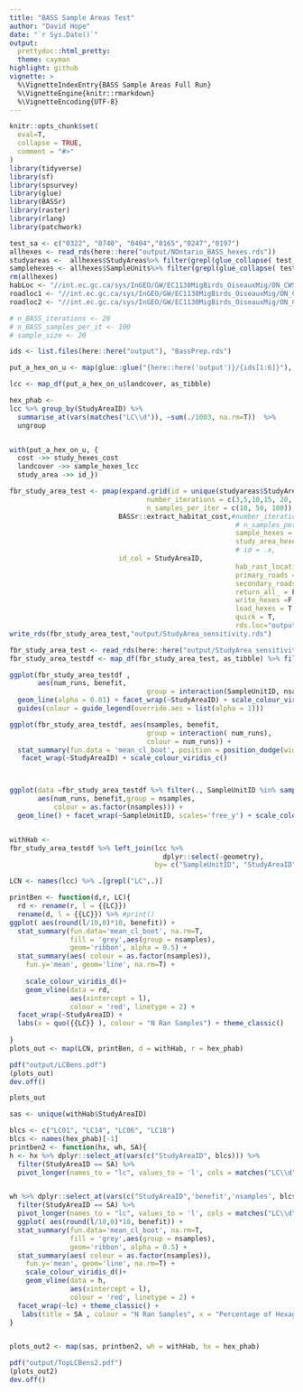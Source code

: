 ```yaml
---
title: "BASS Sample Areas Test"
author: "David Hope"
date: "`r Sys.Date()`"
output:
  prettydoc::html_pretty:
  theme: cayman
highlight: github
vignette: >
  %\VignetteIndexEntry{BASS Sample Areas Full Run}
  %\VignetteEngine{knitr::rmarkdown}
  %\VignetteEncoding{UTF-8}
---
```


```r
knitr::opts_chunk$set(
  eval=T,
  collapse = TRUE,
  comment = "#>"
)
library(tidyverse)
library(sf)
library(spsurvey)
library(glue)
library(BASSr)
library(raster)
library(rlang)
library(patchwork)
```

```r
test_sa <- c("0322", "0740", "0404","0165","0247","0197")
allhexes <- read_rds(here::here("output/NOntario_BASS_hexes.rds"))
studyareas <-  allhexes$StudyAreas%>% filter(grepl(glue_collapse( test_sa,"|"), StudyAreaID))
samplehexes <- allhexes$SampleUnits%>% filter(grepl(glue_collapse( test_sa,"|"), StudyAreaID))
rm(allhexes)
habLoc <- "//int.ec.gc.ca/sys/InGEO/GW/EC1130MigBirds_OiseauxMig/ON_CWS/THEMES/BMS_ON/SANDBOX/dhdev/OnBMS/spatial/NontariobrandtLCC2015_reproj.tif"
roadloc1 <- "//int.ec.gc.ca/sys/InGEO/GW/EC1130MigBirds_OiseauxMig/ON_CWS/THEMES/BMS_ON/SPATIAL/SecondaryRoadsNOntario.shp"
roadloc2 <- "//int.ec.gc.ca/sys/InGEO/GW/EC1130MigBirds_OiseauxMig/ON_CWS/THEMES/BMS_ON/SPATIAL/PrimaryRoadsNOnt.shp"

# n_BASS_iterations <- 20
# n_BASS_samples_per_it <- 100
# sample_size <- 20

ids <- list.files(here::here("output"), "BassPrep.rds")

put_a_hex_on_u <- map(glue::glue("{here::here('output')}/{ids[1:6]}"), read_rds) %>% transpose

lcc <- map_df(put_a_hex_on_u$landcover, as_tibble)

hex_phab <- 
lcc %>% group_by(StudyAreaID) %>% 
  summarise_at(vars(matches("LC\\d")), ~sum(./1003, na.rm=T))  %>% 
  ungroup


with(put_a_hex_on_u, {
  cost ->> study_hexes_cost
  landcover ->> sample_hexes_lcc
  study_area ->> id_})


```


```r
fbr_study_area_test <- pmap(expand.grid(id = unique(studyareas$StudyAreaID),
                                  number_iterations = c(3,5,10,15, 20, 25, 50),
                                  n_samples_per_iter = c(10, 50, 100)), 
                           BASSr::extract_habitat_cost,#number_iterations = n_BASS_iterations,
                                                        # n_samples_per_iter = n_BASS_samples_per_it,
                                                        sample_hexes = samplehexes, 
                                                        study_area_hexes = studyareas, 
                                                        # id = .x, 
                           id_col = StudyAreaID,
                                                        hab_rast_location = habLoc, 
                                                        primary_roads = roadloc1, 
                                                        secondary_roads =roadloc2, 
                                                        return_all_ = F, 
                                                        write_hexes =F, 
                                                        load_hexes = T,
                                                        quick = T, 
                                                        rds.loc="output" )
write_rds(fbr_study_area_test,"output/StudyArea_sensitivity.rds")
```


```r
fbr_study_area_test <- read_rds(here::here("output/StudyArea_sensitivity.rds"))
fbr_study_area_testdf <- map_df(fbr_study_area_test, as_tibble) %>% filter(!is.na(benefit))

```


```r

ggplot(fbr_study_area_testdf , 
       aes(num_runs, benefit,
                                  group = interaction(SampleUnitID, nsamples), colour = as.factor(nsamples))) +
  geom_line(alpha = 0.01) + facet_wrap(~StudyAreaID) + scale_colour_viridis_d() +
  guides(colour = guide_legend(override.aes = list(alpha = 1)))

ggplot(fbr_study_area_testdf, aes(nsamples, benefit,
                                  group = interaction( num_runs),
                                  colour = num_runs)) +
  stat_summary(fun.data = 'mean_cl_boot', position = position_dodge(width = 5)) +
   facet_wrap(~StudyAreaID) + scale_colour_viridis_c() 



ggplot(data =fbr_study_area_testdf %>% filter(., SampleUnitID %in% sample(unique(.$SampleUnitID),10)),
       aes(num_runs, benefit,group = nsamples,
           colour = as.factor(nsamples))) +
  geom_line() + facet_wrap(~SampleUnitID, scales='free_y') + scale_colour_viridis_d()


withHab <- 
fbr_study_area_testdf %>% left_join(lcc %>% 
                                      dplyr::select(-geometry),
                                    by= c("SampleUnitID", "StudyAreaID", "X", "Y"))

LCN <- names(lcc) %>% .[grepl("LC",.)]

printBen <- function(d,r, LC){
  rd <- rename(r, l = {{LC}})
  rename(d, l = {{LC}}) %>% #print()
ggplot( aes(round(l/10,0)*10, benefit)) +
  stat_summary(fun.data='mean_cl_boot', na.rm=T,
               fill = 'grey',aes(group = nsamples),
               geom='ribbon', alpha = 0.5) +
  stat_summary(aes( colour = as.factor(nsamples)),
    fun.y='mean', geom='line', na.rm=T) +
     
    scale_colour_viridis_d()+
    geom_vline(data = rd,
               aes(xintercept = l),
               colour = 'red', linetype = 2) +
  facet_wrap(~StudyAreaID) +
  labs(x = quo({{LC}} ), colour = "N Ran Samples") + theme_classic()
    
}
plots_out <- map(LCN, printBen, d = withHab, r = hex_phab)
```

```r
pdf("output/LCBens.pdf")
(plots_out)
dev.off()

```

```r
plots_out
```




```r
sas <- unique(withHab$StudyAreaID) 

blcs <- c("LC01", "LC14", "LC06", "LC18")
blcs <- names(hex_phab)[-1]
printben2 <- function(hx, wh, SA){
h <- hx %>% dplyr::select_at(vars(c("StudyAreaID", blcs))) %>%
  filter(StudyAreaID == SA) %>% 
  pivot_longer(names_to = "lc", values_to = 'l', cols = matches("LC\\d")) 


wh %>% dplyr::select_at(vars(c("StudyAreaID",'benefit','nsamples', blcs))) %>%
  filter(StudyAreaID == SA) %>% 
  pivot_longer(names_to = "lc", values_to = 'l', cols = matches("LC\\d")) %>% 
  ggplot( aes(round(l/10,0)*10, benefit)) +
  stat_summary(fun.data='mean_cl_boot', na.rm=T,
               fill = 'grey',aes(group = nsamples),
               geom='ribbon', alpha = 0.5) +
  stat_summary(aes( colour = as.factor(nsamples)),
    fun.y='mean', geom='line', na.rm=T) +
    scale_colour_viridis_d()+
    geom_vline(data = h,
               aes(xintercept = l),
               colour = 'red', linetype = 2) +
  facet_wrap(~lc) + theme_classic() +
   labs(title = SA , colour = "N Ran Samples", x = "Percentage of Hexagon", y = "Benefit")
}


plots_out2 <- map(sas, printben2, wh = withHab, hx = hex_phab)

```

```r
pdf("output/TopLCBens2.pdf")
(plots_out2)
dev.off()
```


